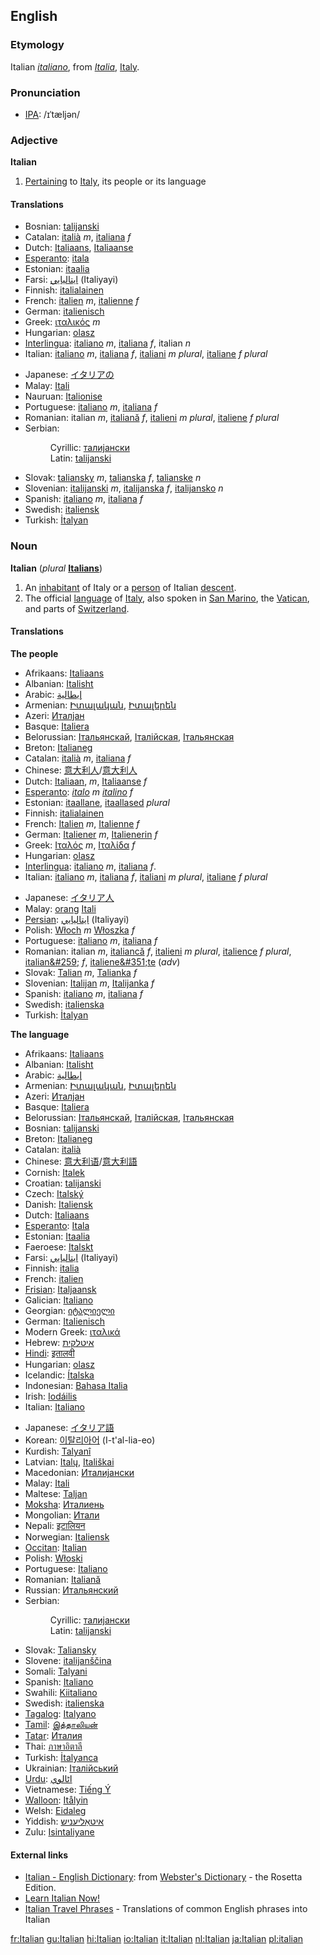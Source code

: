 {{Wikipedia}}
==English==
===Etymology=== 
Italian ''[[italiano]]'', from ''[[Italia]]'', [[Italy]].

===Pronunciation===
*[[IPA]]: /ɪˈtæljən/

===Adjective===
'''Italian'''

#[[Pertain]]ing to [[Italy]], its people or its language

====Translations====
{{top}}
*Bosnian: [[talijanski]] {{m}}
*Catalan: [[italià]] ''m'', [[italiana]] ''f''
*Dutch: [[Italiaans]], [[Italiaanse]]
*[[Esperanto]]: [[itala]]
*Estonian: [[itaalia]]
*Farsi: [[ايتاليايي]] (Italiyayi)
*Finnish: [[italialainen]]
*French: [[italien]] ''m'', [[italienne]] ''f''
*German: [[italienisch]]
*Greek: [[ιταλικός]] ''m''
*Hungarian: [[olasz]]
*[[Interlingua]]: [[italiano]]  ''m'', [[italiana]]  ''f'', italian ''n''
*Italian: [[italiano]] ''m'',  [[italiana]]  ''f'', [[italiani]] ''m plural'', [[italiane]] ''f plural''
{{mid}}
*Japanese: [[イタリア]]の
*Malay: [[Itali]]
*Nauruan: [[Italionise]]
*Portuguese: [[italiano]] ''m'', [[italiana]] ''f''
*Romanian: italian ''m'', [[italiană]] ''f'', [[italieni]] ''m plural'', [[italiene]] ''f plural''
*Serbian:
*:Cyrillic: [[талијански]] {{m}}
*:Latin: [[talijanski#Serbian|talijanski]] {{m}}
*Slovak: [[taliansky]] ''m'', [[talianska]] ''f'', [[talianske]] ''n''
*Slovenian: [[italijanski]] ''m'', [[italijanska]] ''f'', [[italijansko]] ''n''
*Spanish: [[italiano]] ''m'', [[italiana]]  ''f''
*Swedish: [[italiensk]]
*Turkish: [[İtalyan]]
{{bottom}}

===Noun===
'''Italian''' (''plural'' '''[[Italians]]''')

#An [[inhabitant]] of Italy or a [[person]] of Italian [[descent]].
#The official [[language]] of [[Italy]], also spoken in [[San Marino]], the [[Vatican]], and parts of [[Switzerland]].

====Translations====
'''The people'''
{{top}}
*Afrikaans: [[Italiaans]]
*Albanian: [[Italisht]]
*Arabic: [[إيطالية]]
*Armenian: [[Իտալական]], [[Իտալերեն]]
*Azeri: [[Италјан]]
*Basque: [[Italiera]]
*Belorussian: [[Італьянскай]], [[Італійская]], [[Італьянская]]
*Breton: [[Italianeg]]
*Catalan: [[italià]] ''m'', [[italiana]] ''f''
*Chinese: [[意大利人]]/[[意大利人]]
*Dutch: [[Italiaan]], ''m'', [[Italiaanse]] ''f''
*[[Esperanto]]: ''[[italo]]'' ''m'' ''[[italino]]'' ''f''
*Estonian: [[itaallane]], [[itaallased]] ''plural''
*Finnish: [[italialainen]]
*French: [[Italien]] ''m'', [[Italienne]] ''f''
*German: [[Italiener]] ''m'', [[Italienerin]] ''f''
*Greek: [[Ιταλός]] ''m'', [[Ιταλίδα]] ''f''
*Hungarian: [[olasz]]
*[[Interlingua]]: [[italiano]]  ''m'', [[italiana]]  ''f''.
*Italian: [[italiano]] ''m'', [[italiana]] ''f'', [[italiani]] ''m plural'', [[italiane]] ''f plural''
{{mid}}
*Japanese: [[イタリア人]]
*Malay: [[orang]] [[Itali]] 
*[[Persian]]: [[ايتاليايي]] (Italiyayi)
*Polish: [[Włoch]] ''m''  [[Włoszka]] ''f''
*Portuguese: [[italiano]] ''m'', [[italiana]] ''f''
*Romanian: italian ''m'', [[italiancă]] ''f'', [[italieni]] ''m plural'', [[italience]] ''f plural'', [[italian&#259;]] ''f'', [[italiene&#351;te]] (''adv'')<!--remove the adverb from here-->
*Slovak: [[Talian#Slovak|Talian]] ''m'', [[Talianka#Slovak|Talianka]] ''f''
*Slovenian: [[Italijan]] ''m'', [[Italijanka]] ''f''
*Spanish: [[italiano]]  ''m'', [[italiana]]  ''f''
*Swedish: [[italienska]]
*Turkish: [[İtalyan]]
{{bottom}}

'''The language'''
{{top}}
*Afrikaans: [[Italiaans]]
*Albanian: [[Italisht]]
*Arabic: [[إيطالية]]
*Armenian: [[Իտալական]], [[Իտալերեն]]
*Azeri: [[Италјан]]
*Basque: [[Italiera]]
*Belorussian: [[Італьянскай]], [[Італійская]], [[Італьянская]]
*Bosnian: [[talijanski]] {{m}}
*Breton: [[Italianeg]]
*Catalan: [[italià]] {{m}}
*Chinese: [[意大利语]]/[[意大利語]]
*Cornish: [[Italek]]
*Croatian: [[talijanski]]
*Czech: [[Italský]]
*Danish: [[Italiensk]]
*Dutch: [[Italiaans]]
*[[Esperanto]]: [[Itala]]
*Estonian: [[Itaalia]]
*Faeroese: [[Italskt]]
*Farsi: [[ايتاليايي]] (Italiyayi)
*Finnish: [[italia]]
*French: [[italien]] {{m}}
*[[Frisian]]: [[Italjaansk]]
*Galician: [[Italiano]]
*Georgian: [[იტალიელი]]
*German: [[Italienisch]] {{n}}
*Modern Greek: [[ιταλικά]]
*Hebrew: [[איטלקית]]
*[[Hindi]]: [[इतालवी]]
*Hungarian: [[olasz]]
*Icelandic: [[Ítalska]]
*Indonesian: [[Bahasa Italia]]
*Irish: [[Iodáilis]]
*Italian: [[Italiano]] {{m}}
{{mid}}
*Japanese: [[イタリア語]]
*Korean: [[이탈리아어]] (I-t'al-lia-eo)
*Kurdish: [[Talyanî]]
*Latvian: [[Italų]], [[Itališkai]]
*Macedonian: [[Италијански]]
*Malay: [[Itali]]
*Maltese: [[Taljan]]
*[[Moksha]]: [[Италиень]]
*Mongolian: [[Итали]]
*Nepali: [[इटालियन]]
*Norwegian: [[Italiensk]]
*[[Occitan]]: [[Italian]]
*Polish: [[Włoski]]
*Portuguese: [[Italiano]]
*Romanian: [[Italiană]]
*Russian: [[Итальянский]]
*Serbian:
*:Cyrillic: [[талијански]] {{m}}
*:Latin: [[talijanski#Serbian|talijanski]] {{m}}
*Slovak: [[Taliansky]]
*Slovene: [[italijanščina]] {{f}}
*Somali: [[Talyani]]
*Spanish: [[Italiano]]
*Swahili: [[Kiitaliano]]
*Swedish: [[italienska]]
*[[Tagalog]]: [[Italyano]]
*[[Tamil]]: [[இத்தாலியன்]]
*[[Tatar]]: [[Италия]]
*Thai: [[ภาษาอิตาลี]]
*Turkish: [[İtalyanca]]
*Ukrainian: [[Італійський]]
*[[Urdu]]: [[اٹالوي]]
*Vietnamese: [[Tiếng Ý]]
*[[Walloon]]: [[Itålyin]]
*Welsh: [[Eidaleg]]
*Yiddish: [[איטאַליעניש]]
*Zulu: [[Isintaliyane]]
{{bottom}}

==== External links====
{{interwiktionary|code=it}}
*[http://www.websters-online-dictionary.org/definition/Italian-english/ Italian - English Dictionary]: from [http://www.websters-online-dictionary.org/ Webster's Dictionary] - the Rosetta Edition.
*[http://www.learn-italian-now.com Learn Italian Now!]
*[http://www.canuckabroad.com/language/italian.shtml Italian Travel Phrases] - Translations of common English phrases into Italian

[[fr:Italian]]
[[gu:Italian]]
[[hi:Italian]]
[[io:Italian]]
[[it:Italian]]
[[nl:Italian]]
[[ja:Italian]]
[[pl:italian]]